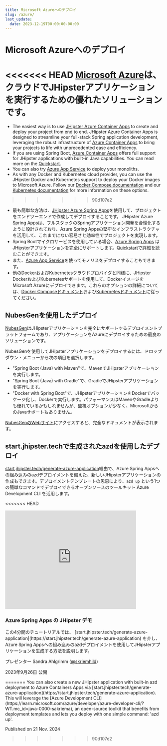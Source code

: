 ```yaml
---
title: Microsoft Azureへのデプロイ
slug: /azure/
last_update:
  date: 2023-12-19T00:00:00-00:00
---
```


# <i class="fa fa-cloud-upload"></i> Microsoft Azureへのデプロイ

<<<<<<< HEAD
[Microsoft Azure](https://azure.microsoft.com/overview/?WT.mc_id=online-jhipster-judubois)は、クラウドでJHipsterアプリケーションを実行するための優れたソリューションです。
=======
- The easiest way is to use [JHipster Azure Container Apps](https://github.com/Azure/generator-jhipster-azure-container-apps) to create and deploy your project from end to end. JHipster Azure Container Apps is designed to streamline your full-stack Spring application development, leveraging the robust infrastructure of [Azure Container Apps](https://learn.microsoft.com/azure/container-apps/java-overview) to bring your projects to life with unprecedented ease and efficiency.
- If you are using Spring Boot, [Azure Container Apps](https://azure.microsoft.com/products/container-apps) offers full support for JHipster applications with built-in Java capabilities. You can read more on the [Quickstart](https://learn.microsoft.com/azure/container-apps/java-get-started).
- You can also try [Azure App Service](https://azure.microsoft.com/services/app-service/?WT.mc_id=online-jhipster-judubois) to deploy your monoliths.
- As with any Docker and Kubernetes cloud provider, you can use the JHipster Docker and Kubernetes support to deploy your Docker images to Microsoft Azure. Follow our [Docker Compose documentation](/docker-compose) and our [Kubernetes documentation](/kubernetes) for more information on these options.
>>>>>>> 90d107e2

- 最も簡単な方法は、[JHipster Azure Spring Apps](https://github.com/Azure/generator-jhipster-azure-spring-apps)を使用して、プロジェクトをエンドツーエンドで作成してデプロイすることです。 JHipster Azure Spring Appsは、フルスタックのSpringアプリケーション開発を合理化するように設計されており、Azure Spring Appsの堅牢なインフラストラクチャを活用して、これまでにない容易さと効率性でプロジェクトを実現します。
- Spring Bootマイクロサービスを使用している場合、[Azure Spring Apps](https://azure.microsoft.com/services/spring-apps/?WT.mc_id=online-jhipster-judubois) はJHipsterアプリケーションを完全にサポートします。[Quickstart](https://learn.microsoft.com/azure/spring-apps/quickstart-deploy-microservice-apps)で詳細を読むことができます。
- また、[Azure App Service](https://azure.microsoft.com/services/app-service/?WT.mc_id=online-jhipster-judubois)を使ってモノリスをデプロイすることもできます。
- 他のDockerおよびKubernetesクラウドプロバイダと同様に、JHipster DockerおよびKubernetesサポートを使用して、DockerイメージをMicrosoft Azureにデプロイできます。これらのオプションの詳細については、[Docker Composeドキュメント](/docker-compose/)および[Kubernetesドキュメント](/kubernetes/)に従ってください。


<h2>NubesGenを使用したデプロイ</h2>

[NubesGen](https://www.nubesgen.com)はJHipsterアプリケーションを完全にサポートするデプロイメントプラットフォームであり、アプリケーションをAzureにデプロイするための最良のソリューションです。

NubesGenを使用してJHipsterアプリケーションをデプロイするには、ドロップダウン・メニューから次の項目を選択します。

- "Spring Boot (Java) with Maven"で、MavenでJHipsterアプリケーションを実行します。
- "Spring Boot (Java) with Gradle"で、GradleでJHipsterアプリケーションを実行します。
- "Docker with Spring Boot"で、JHipsterアプリケーションをDockerでパッケージ化し、Dockerで実行します。パフォーマンスはMavenやGradleよりも優れているかもしれませんが、監視オプションが少なく、MicrosoftからのJavaサポートもありません。

[NubesGenのWebサイト](https://www.nubesgen.com)にアクセスすると、完全なドキュメントが表示されます。

## start.jhipster.techで生成されたazdを使用したデプロイ

[start.jhipster.tech/generate-azure-application](https://start.jhipster.tech/generate-azure-application)経由で、Azure Spring Appsへの組み込みのazdデプロイメントを備えた、新しいJHipsterアプリケーションの作成もできます。デプロイメントテンプレートの恩恵により、`azd up` という1つの簡単なコマンドでデプロイできるオープンソースのツールキット Azure Development CLI を活用します。

<<<<<<< HEAD
<div class="thumbnail no-margin-bottom">
    <div class="video-container">
        <iframe width="420" height="315" src="https://www.youtube.com/embed/AmxPv_5Bs_k?si=HeDmf113Uld0bCbS&amp;start=33" title="YouTube video player" frameborder="0" allow="accelerometer; autoplay; clipboard-write; encrypted-media; gyroscope; picture-in-picture; web-share" allowfullscreen></iframe>
    </div>
    <div class="caption">
        <h3 id="thumbnail-label">Azure Spring Apps の JHipster デモ<a class="anchorjs-link" href="#thumbnail-label"><span class="anchorjs-icon"></span></a></h3>
        <p>この4分間のチュートリアルでは、 [start.jhipster.tech/generate-azure-application](https://start.jhipster.tech/generate-azure-application) を介し、Azure Spring Appsへの組み込みのazdデプロイメントを使用してJHipsterアプリケーションを生成する方法を説明します。</p>
        <p>プレゼンター Sandra Ahlgrimm (<a href="https://twitter.com/skriemhild">@skriemhild</a>)</p>
        <p>2023年9月26日 公開</p>
    </div>
</div>
=======
You can also create a new JHipster application with built-in azd deployment to Azure Containers Apps via [start.jhipster.tech/generate-azure-application](https://start.jhipster.tech/generate-azure-application). This will leverage the [Azure Development CLI](https://learn.microsoft.com/azure/developer/azure-developer-cli/?WT.mc_id=java-0000-sakriema), an open-source toolkit that benefits from deployment templates and lets you deploy with one simple command: 'azd up'.

Published on 21 Nov. 2024
>>>>>>> 90d107e2
